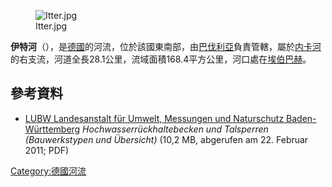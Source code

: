 {{Onesource|time=2020-12-09T09:04:29+00:00}}
{{Coord|49|27|53|N|8|58|31|E|display=title}}
[[Image:Itter.jpg|right]]

'''伊特河'''（{{lang-de|Itter}}），是[[德國|德國]]的河流，位於該國東南部，由[[巴伐利亞|巴伐利亞]]負責管轄，屬於[[内卡河|内卡河]]的右支流，河道全長28.1公里，流域面積168.4平方公里，河口處在[[埃伯巴赫|埃伯巴赫]]。

==參考資料==
* [http://www.lubw.baden-wuerttemberg.de/servlet/is/48882/hochwasserrueckhaltebecken_und_talsperren_textteil.pdf?command=downloadContent&filename=hochwasserrueckhaltebecken_und_talsperren_textteil.pdf LUBW Landesanstalt für Umwelt, Messungen und Naturschutz Baden-Württemberg] {{Wayback|url=http://www.lubw.baden-wuerttemberg.de/servlet/is/48882/hochwasserrueckhaltebecken_und_talsperren_textteil.pdf?command=downloadContent&filename=hochwasserrueckhaltebecken_und_talsperren_textteil.pdf |date=20151217233509 }} ''Hochwasserrückhaltebecken und Talsperren (Bauwerkstypen und Übersicht)'' (10,2 MB, abgerufen am 22. Februar 2011; PDF)

{{Germany-geo-stub}}
[[Category:德國河流|Category:德國河流]]